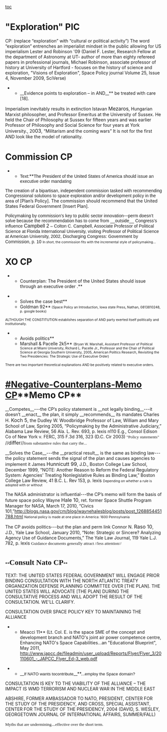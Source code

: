 [[toc]]
="Exploration" PIC= 
CP: (replace “exploration” with “cultural or political activity”)
The word “exploration” entrenches an imperialist mindset in the public allowing for US imperialism
Lester and Robinson '09
(Daniel F. Lester, Research Fellow at the department of Astronomy at UT- author of more than eighty refereed papers in professional journals, Michael Robinson, associate professor of history at University of Hartford - focuses on the history of science and exploration, "Visions of Exploration", Space Policy journal Volume 25, Issue 4, November 2009, SciVerse)
**__Evidence points to exploration – in AND__** be treated with care [18].
Imperialism inevitably results in extinction
Istavan <span style="font-size: 12pt;">Mezaros</span>, Hungarian Marxist philosopher, and Professor Emeritus at the University of Sussex. He held the Chair of Philosophy at Sussex for fifteen years and was earlier Professor of Philosophy and Social Science for four years at York University., 20<span style="font-size: 12pt;">03</span>, “Militarism and the coming wars”
<span class="DebateUnderline">It is not for the first AND look like the model of rationality. </span>


=<span style="background-color: #ffffff;">Commission CP</span>= 
**<span style="background-color: #ffffff; font-family: Arial,sans-serif;">Text:</span>**<span class="Underline" style="background-color: #ffffff; font-family: Arial,sans-serif;">The President of the United States of America should issue an executive order mandating </span>
<span style="background-color: #ffffff; font-family: Arial,sans-serif;">The creation of a bipartisan, independent commission tasked with recommending Congressional solutions to space exploration and/or development policy in the area of </span>[Plan’s Policy].
The commission should recommend that the United States Federal Government [Insert Plan].

<span style="background-color: #ffffff; font-family: Arial,sans-serif;">Policymaking by commission’s key to public sector innovation---perm doesn’t solve because the recommendation has to come from __outside__ Congress’s influence </span>
<span style="background-color: #ffffff; font-family: Arial,sans-serif; font-size: 12pt;">Campbell 2</span><span style="background-color: #ffffff; font-family: Arial,sans-serif;"> – Colton C. Campbell, Associate Professor of Political Science at Florida International University, visiting Professor of Political Science at American University, 2002, Discharging Congress: Government by Commission, p. 10</span>
<span style="background-color: #ffffff; font-family: Arial,sans-serif; font-size: 8pt;">In short, </span><span style="background-color: #ffffff; font-size: 8pt; text-decoration: none;">the commission fits with the incremental style of policymaking</span><span style="background-color: #ffffff; font-size: 8pt;">…</span>

=XO CP= 
**Counterplan: The President of the United States should issue through an executive order <insert plan>.**

**Solves the case best**
**Goldman 92**<span style="font-size: 8pt;"> (Space Policy an Introduction, Iowa state Press, Nathan, 0813810248, p. google books)</span>
<span style="font-size: 8pt;">ALTHOUGH THE CONSTITUTION establishes separation of AND party exerted itself politically and institutionally. </span>

**Avoids politics**
**Marshall & Pacelle 2k5** <span style="font-size: 8pt;">(Bryan W. Marshall, Assistant Professor of Political Science at Miami University, Richard L. Pacelle Jr., Professor and the Chair of Political Science at Georgia Southern University, 2005, American Politics Research, Revisiting the Two Presidencies: The Strategic Use of Executive Order)</span>

<span style="font-size: 8pt;">There are two important theoretical explanations AND be positively related to executive orders. </span>

=<span style="background-color: #ffffff;">[[#Negative-Counterplans-Memo CP]]**Memo CP**</span>= 
__<span style="background-color: #ffffff;">Competes</span>__---the CP’s policy statement is __<span style="background-color: #ffffff;">not legally binding</span>__---it doesn’t __<span style="background-color: #ffffff;">enact</span>__ the plan, it simply __<span style="background-color: #ffffff;">recommends</span>__ its mandates
Charles H. <span style="background-color: #ffffff; font-size: 12pt;">Koch 5</span>, the Dudley W. Woodbridge Professor of Law, William and Mary School of Law, Spring 2005, “Policymaking by the Administrative Judiciary,” Alabama Law Review, 56 Ala. L. Rev. 693, p. lexis
n110 E.g., Consol Edison Co of New York v. FERC, 315 F.3d 316, 323 (D.C. Cir 2003)
<span style="background-color: #ffffff; font-family: 'Times New Roman',serif; font-size: 10pt;">"Policy statements" </span>//<span style="background-color: #ffffff; font-size: 12pt;">differ</span>//<span class="StyleBoldUnderline" style="background-color: #ffffff; font-family: 'Times New Roman',serif; font-size: 10pt;">from substantive rules that carry</span><span style="background-color: #ffffff; font-family: 'Times New Roman',serif; font-size: 10pt;"> the...</span>

__<span style="background-color: #ffffff;">Solves the Case</span>__---the __<span style="background-color: #ffffff;">practical result</span>__ is the same as binding law---the policy statement sends the signal of the plan and causes agencies to implement it
James <span style="background-color: #ffffff; font-size: 12pt;">Hunnicutt 99</span>, J.D., Boston College Law School, December 1999, “NOTE: Another Reason to Reform the Federal Regulatory System: Agencies' Treating Nonlegislative Rules as Binding Law,” Boston College Law Review, 41 B.C. L. Rev 153, p. lexis
<span style="background-color: #ffffff; font-size: 8pt;">Depending on whether a rule is adopted with or without</span>

The NASA administrator is influential---the CP’s memo will form the basis of future space policy
Wayne <span style="background-color: #ffffff; font-size: 12pt;">Hale 10</span>, ret. former Space Shuttle Program Manager for NASA, March 17, 2010, “Civics 101,”<span style="background-color: #ffffff;">[[http://blogs.nasa.gov/cm/blog/waynehalesblog/posts/post_1268854451788.html]]</span>
<span style="background-color: #ffffff; font-size: 8pt;">National policy is made at one place in America: 1600 Pennsylvania</span>

The CP avoids politics---but the plan and perm link
Connor N. <span style="background-color: #ffffff; font-size: 12pt;">Raso 10</span>, J.D., Yale Law School, January 2010, “Note: Strategic or Sincere? Analyzing Agency Use of Guidance Documents,” The Yale Law Journal, 119 Yale L.J. 782, p. lexis
<span style="background-color: #ffffff; font-family: 'Times New Roman',serif; font-size: 10pt;">Guidance documents generally attract //less attention//</span>
<span style="background-color: #ffffff; font-family: 'Times New Roman',serif; font-size: 10pt;"> </span>
=<span style="background-color: #ffffff; font-family: 'Times New Roman',serif; font-size: 10pt;">**<span style="background-color: #ffffff; font-size: 18pt;">Consult Nato CP</span>**</span>= 

TEXT:
THE UNITED STATES FEDERAL GOVERNMENT WILL ENGAGE PRIOR BINDING CONSULTATION WITH THE NORTH ATLANTIC TREATY ORGANIZATION DEFENSE PLANNING COMMITTEE OVER [THE PLAN]. THE UNITED STATES WILL ADVOCATE [THE PLAN] DURING THE CONSULTATIVE PROCESS AND WILL ADOPT THE RESULT OF THE CONSULTATION. WE’LL CLARIFY.

CONSULTATION OVER SPACE POLICY KEY TO MAINTAINING THE ALLIANCE

**Meacci 11** (Lt. Col. E. is the space SME of the concept and development branch and NATO's joint air power competence centre, Enhancing NATO's Space Capabilities...an "Educational Blueprint", May 2011, http://www.japcc.de/fileadmin/user_upload/Reports/Flyer/Flyer_3/20110601_-_JAPCC_Flyer_Ed-3_web.pdf

**__<span style="font-family: 'Arial','sans-serif'; font-size: 13.3333px;">If NATO wants tocontribute</span>__**...<span style="font-family: 'Arial','sans-serif'; font-size: 13.3333px;">employ the Space domain?</span>


CONSULTATION IS KEY TO THE VIABILITY OF THE ALLIANCE – THE IMPACT IS WMD TERRORISM AND NUCLEAR WAR IN THE MIDDLE EAST



<span class="Heading2Char">ABSHIRE</span>, FORMER AMBASSADOR TO NATO, PRESIDENT, CENTER FOR THE STUDY OF THE PRESIDENCY, <span class="Heading2Char">AND CROSS</span>, SPECIAL ASSISTANT, CENTER FOR THE STUDY OF THE PRESIDENCY, <span class="Heading2Char">2004</span> (DAVID, S. WESLEY, GEORGETOWN JOURNAL OF INTERNATIONAL AFFAIRS, SUMMER/FALL)



<span style="font-family: 'Times New Roman','serif'; font-size: 13.3333px;">Myths that are undermining</span>...<span style="font-family: 'Times New Roman','serif'; font-size: 13.3333px;">effective over the short term.</span>